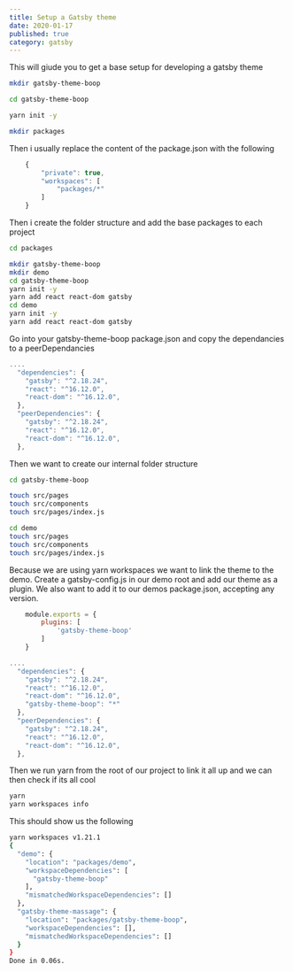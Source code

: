 ```yaml
---
title: Setup a Gatsby theme
date: 2020-01-17
published: true
category: gatsby
---
```


<Text>This will giude you to get a base setup for developing a gatsby theme </Text>

```bash
mkdir gatsby-theme-boop

cd gatsby-theme-boop

yarn init -y

mkdir packages
```
<Text>Then i usually replace the content of the package.json with the following </Text>

```js
    {
        "private": true,
        "workspaces": [
            "packages/*"
        ]
    }
```
<Text>Then i create the folder structure and add the base packages to each project </Text>

```bash
cd packages

mkdir gatsby-theme-boop
mkdir demo
cd gatsby-theme-boop
yarn init -y
yarn add react react-dom gatsby
cd demo
yarn init -y
yarn add react react-dom gatsby
```

<Text>Go into your gatsby-theme-boop package.json and copy the dependancies to a peerDependancies </Text>

```js
....
  "dependencies": {
    "gatsby": "^2.18.24",
    "react": "^16.12.0",
    "react-dom": "^16.12.0",
  },
  "peerDependencies": {
    "gatsby": "^2.18.24",
    "react": "^16.12.0",
    "react-dom": "^16.12.0",
  },
```
<Text>Then we want to create our internal folder structure</Text>

```bash
cd gatsby-theme-boop

touch src/pages
touch src/components
touch src/pages/index.js

cd demo
touch src/pages
touch src/components
touch src/pages/index.js
```

<Text>Because we are using yarn workspaces we want to link the theme to the demo. Create a gatsby-config.js in our demo root and add our theme as a plugin.
    We also want to add it to our demos package.json, accepting any version.
</Text>

```js
    module.exports = {
        plugins: [
            'gatsby-theme-boop'
        ]
    }
```

```js
....
  "dependencies": {
    "gatsby": "^2.18.24",
    "react": "^16.12.0",
    "react-dom": "^16.12.0",
    "gatsby-theme-boop": "*"
  },
  "peerDependencies": {
    "gatsby": "^2.18.24",
    "react": "^16.12.0",
    "react-dom": "^16.12.0",
  },
```
<Text>Then we run yarn from the root of our project to link it all up and we can then check if its all cool</Text>

```bash
yarn
yarn workspaces info
```
<Text>This should show us the following</Text>

```bash
yarn workspaces v1.21.1
{
  "demo": {
    "location": "packages/demo",
    "workspaceDependencies": [
      "gatsby-theme-boop"
    ],
    "mismatchedWorkspaceDependencies": []
  },
  "gatsby-theme-massage": {
    "location": "packages/gatsby-theme-boop",
    "workspaceDependencies": [],
    "mismatchedWorkspaceDependencies": []
  }
}
Done in 0.06s.
```
